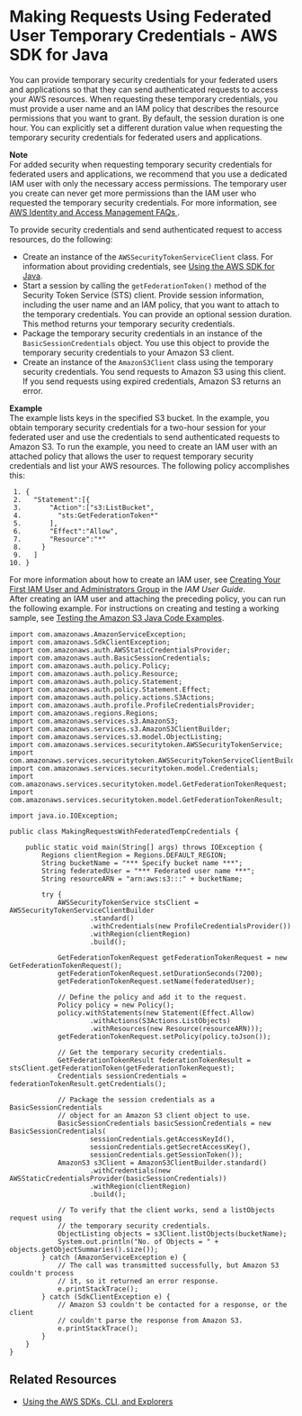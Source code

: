 # Making Requests Using Federated User Temporary Credentials \- AWS SDK for Java<a name="AuthUsingTempFederationTokenJava"></a>

You can provide temporary security credentials for your federated users and applications so that they can send authenticated requests to access your AWS resources\. When requesting these temporary credentials, you must provide a user name and an IAM policy that describes the resource permissions that you want to grant\. By default, the session duration is one hour\. You can explicitly set a different duration value when requesting the temporary security credentials for federated users and applications\.

**Note**  
For added security when requesting temporary security credentials for federated users and applications, we recommend that you use a dedicated IAM user with only the necessary access permissions\. The temporary user you create can never get more permissions than the IAM user who requested the temporary security credentials\. For more information, see [ AWS Identity and Access Management FAQs ](https://aws.amazon.com/iam/faqs/#What_are_the_best_practices_for_using_temporary_security_credentials)\.

To provide security credentials and send authenticated request to access resources, do the following:
+ Create an instance of the `AWSSecurityTokenServiceClient` class\. For information about providing credentials, see [Using the AWS SDK for Java](UsingTheMPJavaAPI.mdx)\.
+ Start a session by calling the `getFederationToken()` method of the Security Token Service \(STS\) client\. Provide session information, including the user name and an IAM policy, that you want to attach to the temporary credentials\. You can provide an optional session duration\. This method returns your temporary security credentials\.
+ Package the temporary security credentials in an instance of the `BasicSessionCredentials` object\. You use this object to provide the temporary security credentials to your Amazon S3 client\.
+ Create an instance of the `AmazonS3Client` class using the temporary security credentials\. You send requests to Amazon S3 using this client\. If you send requests using expired credentials, Amazon S3 returns an error\. 

**Example**  
The example lists keys in the specified S3 bucket\. In the example, you obtain temporary security credentials for a two\-hour session for your federated user and use the credentials to send authenticated requests to Amazon S3\. To run the example, you need to create an IAM user with an attached policy that allows the user to request temporary security credentials and list your AWS resources\. The following policy accomplishes this:  

```
 1. {
 2.   "Statement":[{
 3.       "Action":["s3:ListBucket",
 4.         "sts:GetFederationToken*"
 5.       ],
 6.       "Effect":"Allow",
 7.       "Resource":"*"
 8.     }
 9.   ]
10. }
```
For more information about how to create an IAM user, see [Creating Your First IAM User and Administrators Group](https://docs.aws.amazon.com/IAM/latest/UserGuide/getting-started_create-admin-group.html) in the *IAM User Guide*\.   
After creating an IAM user and attaching the preceding policy, you can run the following example\. For instructions on creating and testing a working sample, see [Testing the Amazon S3 Java Code Examples](UsingTheMPJavaAPI.mdx#TestingJavaSamples)\.  

```
import com.amazonaws.AmazonServiceException;
import com.amazonaws.SdkClientException;
import com.amazonaws.auth.AWSStaticCredentialsProvider;
import com.amazonaws.auth.BasicSessionCredentials;
import com.amazonaws.auth.policy.Policy;
import com.amazonaws.auth.policy.Resource;
import com.amazonaws.auth.policy.Statement;
import com.amazonaws.auth.policy.Statement.Effect;
import com.amazonaws.auth.policy.actions.S3Actions;
import com.amazonaws.auth.profile.ProfileCredentialsProvider;
import com.amazonaws.regions.Regions;
import com.amazonaws.services.s3.AmazonS3;
import com.amazonaws.services.s3.AmazonS3ClientBuilder;
import com.amazonaws.services.s3.model.ObjectListing;
import com.amazonaws.services.securitytoken.AWSSecurityTokenService;
import com.amazonaws.services.securitytoken.AWSSecurityTokenServiceClientBuilder;
import com.amazonaws.services.securitytoken.model.Credentials;
import com.amazonaws.services.securitytoken.model.GetFederationTokenRequest;
import com.amazonaws.services.securitytoken.model.GetFederationTokenResult;

import java.io.IOException;

public class MakingRequestsWithFederatedTempCredentials {

    public static void main(String[] args) throws IOException {
        Regions clientRegion = Regions.DEFAULT_REGION;
        String bucketName = "*** Specify bucket name ***";
        String federatedUser = "*** Federated user name ***";
        String resourceARN = "arn:aws:s3:::" + bucketName;

        try {
            AWSSecurityTokenService stsClient = AWSSecurityTokenServiceClientBuilder
                    .standard()
                    .withCredentials(new ProfileCredentialsProvider())
                    .withRegion(clientRegion)
                    .build();

            GetFederationTokenRequest getFederationTokenRequest = new GetFederationTokenRequest();
            getFederationTokenRequest.setDurationSeconds(7200);
            getFederationTokenRequest.setName(federatedUser);

            // Define the policy and add it to the request.
            Policy policy = new Policy();
            policy.withStatements(new Statement(Effect.Allow)
                    .withActions(S3Actions.ListObjects)
                    .withResources(new Resource(resourceARN)));
            getFederationTokenRequest.setPolicy(policy.toJson());

            // Get the temporary security credentials.
            GetFederationTokenResult federationTokenResult = stsClient.getFederationToken(getFederationTokenRequest);
            Credentials sessionCredentials = federationTokenResult.getCredentials();

            // Package the session credentials as a BasicSessionCredentials
            // object for an Amazon S3 client object to use.
            BasicSessionCredentials basicSessionCredentials = new BasicSessionCredentials(
                    sessionCredentials.getAccessKeyId(),
                    sessionCredentials.getSecretAccessKey(),
                    sessionCredentials.getSessionToken());
            AmazonS3 s3Client = AmazonS3ClientBuilder.standard()
                    .withCredentials(new AWSStaticCredentialsProvider(basicSessionCredentials))
                    .withRegion(clientRegion)
                    .build();

            // To verify that the client works, send a listObjects request using 
            // the temporary security credentials.
            ObjectListing objects = s3Client.listObjects(bucketName);
            System.out.println("No. of Objects = " + objects.getObjectSummaries().size());
        } catch (AmazonServiceException e) {
            // The call was transmitted successfully, but Amazon S3 couldn't process 
            // it, so it returned an error response.
            e.printStackTrace();
        } catch (SdkClientException e) {
            // Amazon S3 couldn't be contacted for a response, or the client
            // couldn't parse the response from Amazon S3.
            e.printStackTrace();
        }
    }
}
```

## Related Resources<a name="RelatedResources005"></a>
+ [Using the AWS SDKs, CLI, and Explorers](UsingAWSSDK.mdx)